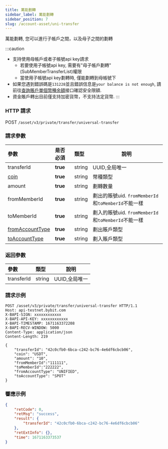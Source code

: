 ---
title: 萬能劃轉
sidebar_label: 萬能劃轉
sidebar_position: 7
slug: /account-asset/uni-transfer
---
萬能劃轉, 您可以進行子帳戶之間，以及母子之間的劃轉

:::caution
* 支持使用母帳戶或者子帳號api key請求<ul><li>若要使用子帳號api key, 需要有"母子帳戶劃轉"(SubMemberTransferList)權限</li><li>當使用子帳號api key劃轉時, 僅能劃轉到母帳號下</li></ul>
* 如果您遇到錯誤碼是`131228`並且錯誤信息是`your balance is not enough`, 請前往[查詢賬戶單個幣種余額](coin-balance#)接口確認安全限額.
* 資金賬戶轉出目前僅支持加密貨幣，不支持法定貨幣.
:::

### HTTP 請求
POST `/asset/v3/private/transfer/universal-transfer`

### 請求參數
| 參數 | 是否必須 | 類型 | 說明|
|:----- |:-------|:-----|------ |
|transferId |<b>true</b> |string |UUID,全局唯一 |
|[coin](enum#coin)|<b>true</b> |string |幣種類型 |
|amount |<b>true</b> |string |劃轉數量 |
|fromMemberId |<b>true</b> |string |劃出的賬號uid. `fromMemberId`和`toMemberId`不能一樣 |
|toMemberId |<b>true</b> |string |劃入的賬號uid. `fromMemberId`和`toMemberId`不能一樣 |
|[fromAccountType](enum#accounttype)|<b>true</b> |string |劃出賬戶類型 |
|[toAccountType](enum#accounttype) |<b>true</b> |string |劃入賬戶類型 |

### 返回參數
| 參數 | 類型 | 說明|
|:----- |:-----|----- |
|transferId |string |UUID,全局唯一 |

### 請求示例

```http
POST /asset/v3/private/transfer/universal-transfer HTTP/1.1
Host: api-testnet.bybit.com
X-BAPI-SIGN: xxxxxxxxxxxx
X-BAPI-API-KEY: xxxxxxxxxxxx
X-BAPI-TIMESTAMP: 1671163372208
X-BAPI-RECV-WINDOW: 5000
Content-Type: application/json
Content-Length: 219

{
    "transferId": "42c0cfb0-6bca-c242-bc76-4e6df6cbcb06",
    "coin": "USDT",
    "amount": "10",
    "fromMemberId":"111111",
    "toMemberId":"222222",
    "fromAccountType": "UNIFIED",
    "toAccountType": "SPOT"
}
```

### 響應示例

```json
{
    "retCode": 0,
    "retMsg": "success",
    "result": {
        "transferId": "42c0cfb0-6bca-c242-bc76-4e6df6cbcb06"
    },
    "retExtInfo": {},
    "time": 1671163373537
}
```